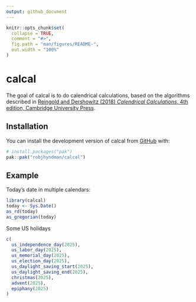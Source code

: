 ```yaml
---
output: github_document
---
```


<!-- README.md is generated from README.Rmd. Please edit that file -->

```r
knitr::opts_chunk$set(
  collapse = TRUE,
  comment = "#>",
  fig.path = "man/figures/README-",
  out.width = "100%"
)
```

# calcal

<!-- badges: start -->
<!-- badges: end -->

The goal of calcal is to do calendrical calculations, based on the algorithms described in [Reingold and
    Dershowitz (2018) *Calendrical Calculations*, 4th edition, Cambridge University Press](https://doi.org/10.1017/9781107415058).

## Installation

You can install the development version of calcal from [GitHub](https://github.com/) with:

``` r
# install.packages("pak")
pak::pak("robjhyndman/calcal")
```

## Example

Today's date in multiple calendars:


```r
library(calcal)
today <- Sys.Date()
as_rd(today)
as_gregorian(today)
```

Some US holidays

```r
c(
  us_independence_day(2025),
  us_labor_day(2025),
  us_memorial_day(2025),
  us_election_day(2025),
  us_daylight_saving_start(2025),
  us_daylight_saving_end(2025),
  christmas(2025),
  advent(2025),
  epiphany(2025)
)
```
